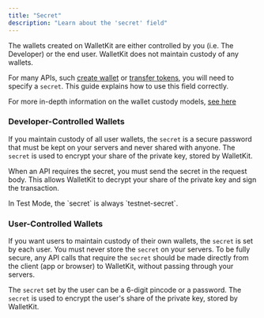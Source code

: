 ```yaml
---
title: "Secret"
description: "Learn about the 'secret' field"
---
```


The wallets created on WalletKit are either controlled by you (i.e. The Developer) or the end user. WalletKit does not
maintain custody of any wallets.

For many APIs, such [create wallet](/api-reference/wallets/create-wallet) or
[transfer tokens](/api-reference/tokens/transfer-token), you will need to specify a `secret`. This guide explains how
to use this field correctly.

<Note>For more in-depth information on the wallet custody models, [see here](/introduction/wallet-control-model)</Note>

### Developer-Controlled Wallets
If you maintain custody of all user wallets, the `secret` is a secure password that must be kept on your servers and
never shared with anyone. The `secret` is used to encrypt your share of the private key, stored by WalletKit.

When an API requires the secret, you must send the secret in the request body. This allows WalletKit to decrypt your
share of the private key and sign the transaction.

<Tip>
  In Test Mode, the `secret` is always `testnet-secret`.
</Tip>

### User-Controlled Wallets
If you want users to maintain custody of their own wallets, the `secret` is set by each user. You must never store the
`secret` on your servers. To be fully secure, any API calls that require the `secret` should be made directly from the
client (app or browser) to WalletKit, without passing through your servers.

The `secret` set by the user can be a 6-digit pincode or a password. The `secret` is used to encrypt the user's share
of the private key, stored by WalletKit.
